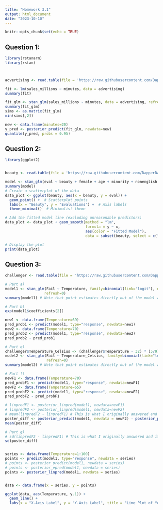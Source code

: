 ---
title: "Homework 3.1"
output: html_document
date: "2023-10-10"
---

```{r setup, include=FALSE}
knitr::opts_chunk$set(echo = TRUE)
```

## Question 1:
```{r}
library(rstanarm)
library(rstan)



advertising <- read.table(file = 'https://raw.githubusercontent.com/DapperDataAnalyst/Causal_Inference/main/advertising.txt', header = T, sep = "\t", fileEncoding = "UTF-8")

fit <- lm(sales_millions ~ minutes, data = advertising)
summary(fit)

fit_glm <- stan_glm(sales_millions ~ minutes, data = advertising, refresh=0)
summary(fit_glm)
sims <- as.matrix(fit_glm)
min(sims[,2])

new <- data.frame(minutes=20)
y_pred <- posterior_predict(fit_glm, newdata=new)
quantile(y_pred, probs = 0.95)
```

## Question 2:
```{r}
library(ggplot2)


beauty <- read.table(file = 'https://raw.githubusercontent.com/DapperDataAnalyst/Causal_Inference/main/beauty.txt', header = T, sep = "\t", fileEncoding = "UTF-8")

model <- stan_glm(eval ~ beauty + female + age + minority + nonenglish + lower, data = beauty, refresh=0)
summary(model)
# Create a scatterplot of the data
data_plot <- ggplot(beauty, aes(x = beauty, y = eval)) +
  geom_point() +  # Scatterplot points
  labs(x = "Beauty", y = "Evaluations") +  # Axis labels
  theme_minimal()  # Minimalist theme

# Add the fitted model line (excluding unreasonable predictors)
data_plot <- data_plot + geom_smooth(method = "lm",
                                     formula = y ~ x,
                                     aes(color = "Fitted Model"),
                                     data = subset(beauty, select = c("eval", "beauty")))

# Display the plot
print(data_plot)
```

## Question 3:
```{r}
challenger <- read.table(file = 'https://raw.githubusercontent.com/DapperDataAnalyst/Causal_Inference/main/challenger.txt', header = T, sep = "\t", fileEncoding = "UTF-8")

# Part a)
model1 <- stan_glm(Fail ~ Temperature, family=binomial(link="logit"), data=challenger,
                  refresh=0)
summary(model1) # Note that point estimates directly out of the model are on the log-odds scale

# Part b)
exp(model1$coefficients[2])

new1 <- data.frame(Temperature=69)
pred_prob1 <- predict(model1, type="response", newdata=new1)
new2 <- data.frame(Temperature=70)
pred_prob2 <- predict(model1, type="response", newdata=new2)
pred_prob2 - pred_prob1

# Part e)
challenger$Temperature_Celsius <- (challenger$Temperature - 32) * (5/9)
model2 <- stan_glm(Fail ~ Temperature_Celsius, family=binomial(link="logit"), data=challenger,
                   refresh=0)
summary(model2) # Note that point estimates directly out of the model are on the log-odds scale

# Part f)
newF1 <- data.frame(Temperature=70)
pred_probF1 <- predict(model1, type="response", newdata=newF1)
newF2 <- data.frame(Temperature=65)
pred_probF2 <- predict(model1, type="response", newdata=newF2)
pred_probF2 - pred_probF1

# linpredF1 <- posterior_linpred(model1, newdata=newF1)
# linpredF2 <- posterior_linpred(model1, newdata=newF2)
# mean(linpredF2 - linpredF1) # This is what I originally answered and it is wrong
poster_diff <- posterior_predict(model1, newdata = newF2) - posterior_predict(model1, newdata = newF1)
mean(poster_diff)

# Part g)
# sd(linpredF2 - linpredF1) # This is what I originally answered and it is wrong
sd(poster_diff)


series <- data.frame(Temperature=1:100)
points <- predict(model1, type="response", newdata = series)
# points <- posterior_predict(model1, newdata = series)
# points <- posterior_epred(model1, newdata = series)
points <- posterior_linpred(model1, newdata = series)


data <- data.frame(x = series, y = points)

ggplot(data, aes(Temperature, y.1)) +
  geom_line() +
  labs(x = "X-Axis Label", y = "Y-Axis Label", title = "Line Plot of Your Function")
```


